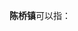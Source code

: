 '''陈桥镇'''可以指：
{{PRC admin/disambig|32/08/31/108/000|34/12/26/113/000|41/07/27/104/000}}
{{disambig|cat=三字中国镇名消歧义}}